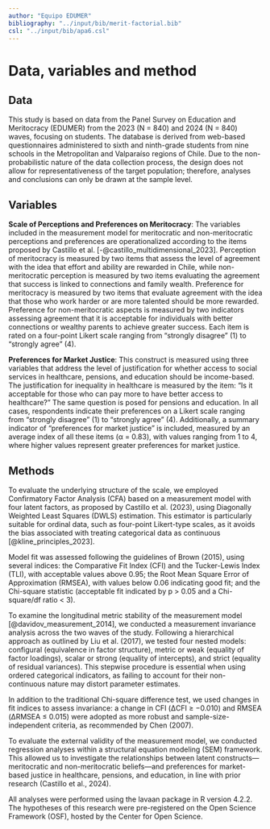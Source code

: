 ```yaml
---
author: "Equipo EDUMER"
bibliography: "../input/bib/merit-factorial.bib"
csl: "../input/bib/apa6.csl"
---
```


# Data, variables and method

## Data

This study is based on data from the Panel Survey on Education and Meritocracy (EDUMER) from the 2023 (N = 840) and 2024 (N = 840) waves, focusing on students. The database is derived from web-based questionnaires administered to sixth and ninth-grade students from nine schools in the Metropolitan and Valparaíso regions of Chile. Due to the non-probabilistic nature of the data collection process, the design does not allow for representativeness of the target population; therefore, analyses and conclusions can only be drawn at the sample level.

## Variables

**Scale of Perceptions and Preferences on Meritocracy**: The variables included in the measurement model for meritocratic and non-meritocratic perceptions and preferences are operationalized according to the items proposed by Castillo et al. [-@castillo_multidimensional_2023]. Perception of meritocracy is measured by two items that assess the level of agreement with the idea that effort and ability are rewarded in Chile, while non-meritocratic perception is measured by two items evaluating the agreement that success is linked to connections and family wealth. Preference for meritocracy is measured by two items that evaluate agreement with the idea that those who work harder or are more talented should be more rewarded. Preference for non-meritocratic aspects is measured by two indicators assessing agreement that it is acceptable for individuals with better connections or wealthy parents to achieve greater success. Each item is rated on a four-point Likert scale ranging from "strongly disagree" (1) to "strongly agree" (4).

**Preferences for Market Justice**: This construct is measured using three variables that address the level of justification for whether access to social services in healthcare, pensions, and education should be income-based. The justification for inequality in healthcare is measured by the item: "Is it acceptable for those who can pay more to have better access to healthcare?" The same question is posed for pensions and education. In all cases, respondents indicate their preferences on a Likert scale ranging from "strongly disagree" (1) to "strongly agree" (4). Additionally, a summary indicator of "preferences for market justice" is included, measured by an average index of all these items (α = 0.83), with values ranging from 1 to 4, where higher values represent greater preferences for market justice.

## Methods

To evaluate the underlying structure of the scale, we employed Confirmatory Factor Analysis (CFA) based on a measurement model with four latent factors, as proposed by Castillo et al. (2023), using Diagonally Weighted Least Squares (DWLS) estimation. This estimator is particularly suitable for ordinal data, such as four-point Likert-type scales, as it avoids the bias associated with treating categorical data as continuous \[@kline_principles_2023\].

Model fit was assessed following the guidelines of Brown (2015), using several indices: the Comparative Fit Index (CFI) and the Tucker-Lewis Index (TLI), with acceptable values above 0.95; the Root Mean Square Error of Approximation (RMSEA), with values below 0.06 indicating good fit; and the Chi-square statistic (acceptable fit indicated by p \> 0.05 and a Chi-square/df ratio \< 3).

To examine the longitudinal metric stability of the measurement model \[\@davidov_measurement_2014\], we conducted a measurement invariance analysis across the two waves of the study. Following a hierarchical approach as outlined by Liu et al. (2017), we tested four nested models: configural (equivalence in factor structure), metric or weak (equality of factor loadings), scalar or strong (equality of intercepts), and strict (equality of residual variances). This stepwise procedure is essential when using ordered categorical indicators, as failing to account for their non-continuous nature may distort parameter estimates.

In addition to the traditional Chi-square difference test, we used changes in fit indices to assess invariance: a change in CFI (ΔCFI ≥ −0.010) and RMSEA (ΔRMSEA ≤ 0.015) were adopted as more robust and sample-size-independent criteria, as recommended by Chen (2007).

To evaluate the external validity of the measurement model, we conducted regression analyses within a structural equation modeling (SEM) framework. This allowed us to investigate the relationships between latent constructs—meritocratic and non-meritocratic beliefs—and preferences for market-based justice in healthcare, pensions, and education, in line with prior research (Castillo et al., 2024).

All analyses were performed using the lavaan package in R version 4.2.2. The hypotheses of this research were pre-registered on the Open Science Framework (OSF), hosted by the Center for Open Science.
